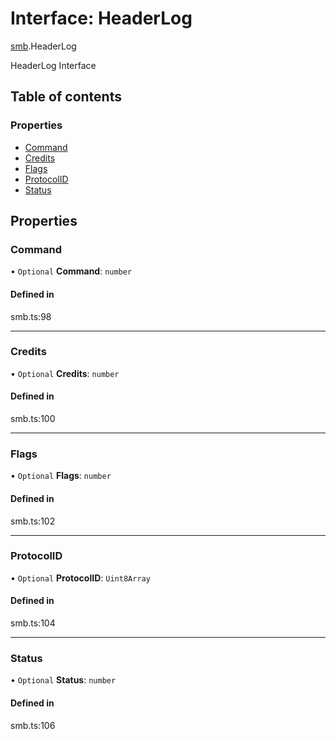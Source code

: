 # Interface: HeaderLog

[smb](/templates/protocols/javascript/modules/smb).HeaderLog

HeaderLog Interface

## Table of contents

### Properties

- [Command](/templates/protocols/javascript/modules/smb.HeaderLog#command)
- [Credits](/templates/protocols/javascript/modules/smb.HeaderLog#credits)
- [Flags](/templates/protocols/javascript/modules/smb.HeaderLog#flags)
- [ProtocolID](/templates/protocols/javascript/modules/smb.HeaderLog#protocolid)
- [Status](/templates/protocols/javascript/modules/smb.HeaderLog#status)

## Properties

### Command

• `Optional` **Command**: `number`

#### Defined in

smb.ts:98

___

### Credits

• `Optional` **Credits**: `number`

#### Defined in

smb.ts:100

___

### Flags

• `Optional` **Flags**: `number`

#### Defined in

smb.ts:102

___

### ProtocolID

• `Optional` **ProtocolID**: `Uint8Array`

#### Defined in

smb.ts:104

___

### Status

• `Optional` **Status**: `number`

#### Defined in

smb.ts:106
